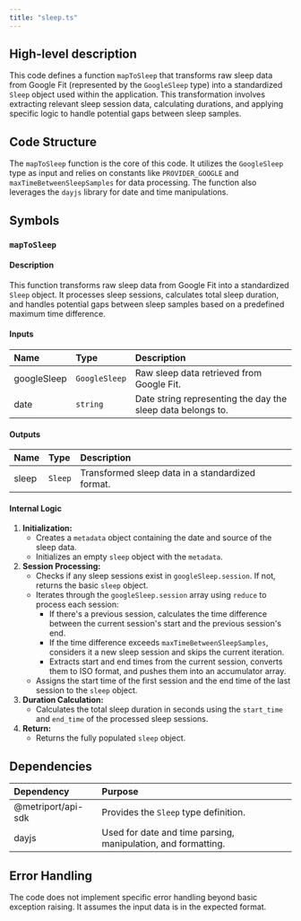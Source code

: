 ```yaml
---
title: "sleep.ts"
---
```


## High-level description
This code defines a function `mapToSleep` that transforms raw sleep data from Google Fit (represented by the `GoogleSleep` type) into a standardized `Sleep` object used within the application. This transformation involves extracting relevant sleep session data, calculating durations, and applying specific logic to handle potential gaps between sleep samples.

## Code Structure
The `mapToSleep` function is the core of this code. It utilizes the `GoogleSleep` type as input and relies on constants like `PROVIDER_GOOGLE` and `maxTimeBetweenSleepSamples` for data processing. The function also leverages the `dayjs` library for date and time manipulations.

## Symbols

### `mapToSleep`
#### Description
This function transforms raw sleep data from Google Fit into a standardized `Sleep` object. It processes sleep sessions, calculates total sleep duration, and handles potential gaps between sleep samples based on a predefined maximum time difference.

#### Inputs
| Name | Type | Description |
|:-----|:-----|:------------|
| googleSleep | `GoogleSleep` | Raw sleep data retrieved from Google Fit. |
| date | `string` | Date string representing the day the sleep data belongs to. |

#### Outputs
| Name | Type | Description |
|:-----|:-----|:------------|
| sleep | `Sleep` | Transformed sleep data in a standardized format. |

#### Internal Logic
1. **Initialization:**
   - Creates a `metadata` object containing the date and source of the sleep data.
   - Initializes an empty `sleep` object with the `metadata`.
2. **Session Processing:**
   - Checks if any sleep sessions exist in `googleSleep.session`. If not, returns the basic `sleep` object.
   - Iterates through the `googleSleep.session` array using `reduce` to process each session:
     - If there's a previous session, calculates the time difference between the current session's start and the previous session's end.
     - If the time difference exceeds `maxTimeBetweenSleepSamples`, considers it a new sleep session and skips the current iteration.
     - Extracts start and end times from the current session, converts them to ISO format, and pushes them into an accumulator array.
   - Assigns the start time of the first session and the end time of the last session to the `sleep` object.
3. **Duration Calculation:**
   - Calculates the total sleep duration in seconds using the `start_time` and `end_time` of the processed sleep sessions.
4. **Return:**
   - Returns the fully populated `sleep` object.

## Dependencies
| Dependency | Purpose |
|:-----------|:--------|
| @metriport/api-sdk | Provides the `Sleep` type definition. |
| dayjs | Used for date and time parsing, manipulation, and formatting. |

## Error Handling
The code does not implement specific error handling beyond basic exception raising. It assumes the input data is in the expected format.
